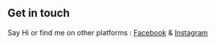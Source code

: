 ## Get in touch

Say Hi or find me on other platforms : [Facebook](https://www.facebook.com/xapper72/) & [Instagram](https://www.instagram.com/walynixt.exe/)